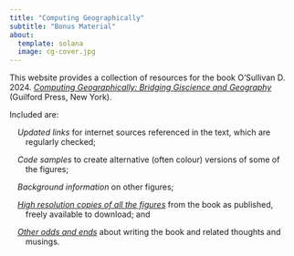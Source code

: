 ```yaml
---
title: "Computing Geographically"
subtitle: "Bonus Material"
about:
  template: solana
  image: cg-cover.jpg
---
```


This website provides a collection of resources for the book O'Sullivan D. 2024. [_Computing Geographically: Bridging Giscience and Geography_](https://www.guilford.com/books/Computing-Geographically/David-O'Sullivan/9781462553938) (Guilford Press, New York).

Included are:

::: {style="text-align:inherit; margin:0em 2em 0em 2em; text-indent:-1em;"}
*Updated links* for internet sources referenced in the text, which are regularly checked;

*Code samples* to create alternative (often colour) versions of some of the figures;

*Background information* on other figures;

[*High resolution copies of all the figures*](the-figures/) from the book as published, freely available to download; and

[*Other odds and ends*](posts.qmd) about writing the book and related thoughts and musings.
:::

